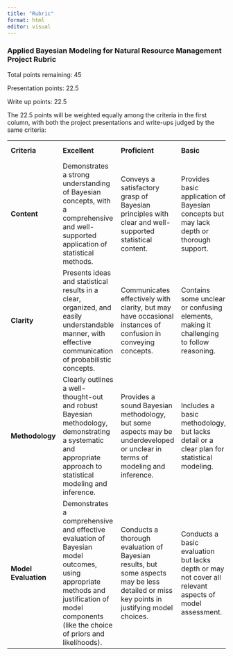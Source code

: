 ```yaml
---
title: "Rubric"
format: html
editor: visual
---
```


### **Applied Bayesian Modeling for Natural Resource Management Project Rubric**

Total points remaining: 45

Presentation points: 22.5

Write up points: 22.5

The 22.5 points will be weighted equally among the criteria in the first column, with both the project presentations and write-ups judged by the same criteria:

|                       |                                                                                                                                                                                                 |                                                                                                                                            |                                                                                                         |                                                                                               |
|-----------------------|-------------------------------------------------------------------------------------------------------------------------------------------------------------------------------------------------|--------------------------------------------------------------------------------------------------------------------------------------------|---------------------------------------------------------------------------------------------------------|-----------------------------------------------------------------------------------------------|
|  **Criteria**         |  **Excellent**                                                                                                                                                                                  |  **Proficient**                                                                                                                            |  **Basic**                                                                                              |  **Below Expectations**                                                                       |
|  **Content**          | Demonstrates a strong understanding of Bayesian concepts, with a comprehensive and well-supported application of statistical methods.                                                           |  Conveys a satisfactory grasp of Bayesian principles with clear and well-supported statistical content.                                    |  Provides basic application of Bayesian concepts but may lack depth or thorough support.                |  Contains inaccurate or incomplete use of Bayesian statistics.                                |
|  **Clarity**          |  Presents ideas and statistical results in a clear, organized, and easily understandable manner, with effective communication of probabilistic concepts.                                        |  Communicates effectively with clarity, but may have occasional instances of confusion in conveying concepts.                              |  Contains some unclear or confusing elements, making it challenging to follow reasoning.                |  Lacks coherence in presenting concepts, making understanding difficult.                      |
|  **Methodology**      |  Clearly outlines a well-thought-out and robust Bayesian methodology, demonstrating a systematic and appropriate approach to statistical modeling and inference.                                |  Provides a sound Bayesian methodology, but some aspects may be underdeveloped or unclear in terms of modeling and inference.              |  Includes a basic methodology, but lacks detail or a clear plan for statistical modeling.               |  Methodology is unclear, incomplete, or significantly flawed in terms of Bayesian principles. |
|  **Model Evaluation** |  Demonstrates a comprehensive and effective evaluation of Bayesian model outcomes, using appropriate methods and justification of model components (like the choice of priors and likelihoods). |  Conducts a thorough evaluation of Bayesian results, but some aspects may be less detailed or miss key points in justifying model choices. |  Conducts a basic evaluation but lacks depth or may not cover all relevant aspects of model assessment. |  Evaluation is unclear, incomplete, or does not align with the project's objectives.          |
